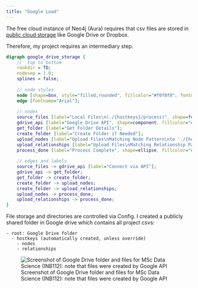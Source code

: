 ```yaml
---
title: "Google Load"
---
```


The free cloud instance of Neo4j (Aura) requires that csv files are stored in [public cloud storage](https://neo4j.com/docs/aura/aurads/importing-data/load-csv/) like Google Drive or Dropbox.

Therefore, my project requires an intermediary step.

```dot
digraph google_drive_storage {
    //  top to bottom
    rankdir = TD;
    nodesep = 1.0;
    splines = false;
    
    // node styles
    node [shape=box, style="filled,rounded", fillcolor="#f0f0f0", fontname="Arial"];
    edge [fontname="Arial"];
    
    // nodes
    source_files [label="Local Files\n(./{hostkeys}/process)", shape=folder, fillcolor="#ffdead"];
    gdrive_api [label="Google Drive API", shape=component, fillcolor="#ffffcc"];
    get_folder [label="Get Folder Details"];
    create_folder [label="Create Folder if Needed"];
    upload_nodes [label="Upload Files\nMatching Node Pattern\nto './{hostkeys}/node'", shape=folder, fillcolor="#ffdead"];
    upload_relationships [label="Upload Files\nMatching Relationship Pattern\nto './{hostkeys}/relationships'", shape=folder, fillcolor="#ffdead"];
    process_done [label="Process Complete", shape=ellipse, fillcolor="#e0ffe0"];
    
    // edges and labels
    source_files -> gdrive_api [label="Connect via API"];
    gdrive_api -> get_folder;
    get_folder -> create_folder;
    create_folder -> upload_nodes;
    create_folder -> upload_relationships;
    upload_nodes -> process_done;
    upload_relationships -> process_done;
}

```

File storage and directories are controlled via Config. I created a publicly shared folder in Google drive which contains all project csvs:

```
- root: Google Drive folder
  - hostkeys (automatically created, unless override) 
    - nodes
    - relationships
```

![Screenshot of Google Drive folder and files for MSc Data Science (INB112): note that files were created by Google API](./images/google-drive-node.png)